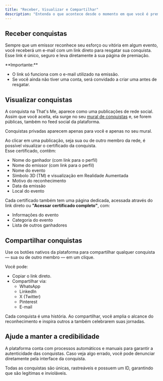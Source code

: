 ```yaml
---
title: "Receber, Visualizar e Compartilhar"
description: "Entenda o que acontece desde o momento em que você é premiado até a hora de compartilhar sua conquista com o mundo."
---
```


## **Receber conquistas**

Sempre que um emissor reconhece seu esforço ou vitória em algum evento, você receberá um e-mail com um link direto para resgatar sua conquista. Esse link é único, seguro e leva diretamente à sua página de premiação.

<Danger>
  **Importante:**

  - O link só funciona com o e-mail utilizado na emissão.
  - Se você ainda não tiver uma conta, será convidado a criar uma antes de resgatar.
</Danger>

## Visualizar conquistas

A conquista na That's Me, aparece como uma publicações de rede social. Assim que você aceita, ela surge no seu [mural de conquistas](/funcionalidades/mural-de-conquistas) e, se forem públicas, também no feed social da plataforma.

<Note>
  Conquistas privadas aparecem apenas para você e apenas no seu mural.
</Note>

Ao clicar em uma publicação, seja sua ou de outro membro da rede, é possível visualizar o certificado da conquista.\
Esse certificado, contêm:

- Nome do ganhador (com link para o perfil)
- Nome do emissor (com link para o perfil)
- Nome do evento
- Símbolo 3D (TM) e visualização em Realidade Aumentada
- Motivo do reconhecimento
- Data da emissão
- Local do evento

Cada certificado também tem uma página dedicada, acessada através do link direto ou **"Acessar certificado completo"**, com:

- Informações do evento
- Categoria do evento
- Lista de outros ganhadores

## **Compartilhar conquistas**

Use os botões nativos da plataforma para compartilhar qualquer conquista — sua ou de outro membro — em um clique.

Você pode:

- Copiar o link direto.
- Compartilhar via:
  - WhatsApp
  - LinkedIn
  - X (Twitter)
  - Pinterest
  - E-mail

<Tip>
  Cada conquista é uma história. Ao compartilhar, você amplia o alcance do reconhecimento e inspira outros a também celebrarem suas jornadas.
</Tip>

## Ajude a manter a credibilidade

A plataforma conta com processos automáticos e manuais para garantir a autenticidade das conquistas. Caso veja algo errado, você pode denunciar diretamente pela interface da conquista.

<Info>
  Todas as conquistas são únicas, rastreáveis e possuem um ID, garantindo que são legítimas e invioláveis.
</Info>